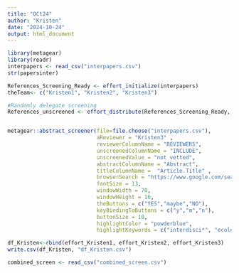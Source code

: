```yaml
---
title: "OCt24"
author: "Kristen"
date: "2024-10-24"
output: html_document
---
```


```r
library(metagear)
library(readr)
interpapers <- read_csv("interpapers.csv")
str(papersinter)
```

```r
References_Screening_Ready <- effort_initialize(interpapers)
theTeam<- c("Kristen1", "Kristen2", "Kristen3")

#Randomly delegate screening
References_unscreened <- effort_distribute(References_Screening_Ready, reviewers=theTeam, save_split=TRUE)


metagear::abstract_screener(file=file.choose("interpapers.csv"),
                            aReviewer = "Kristen3" ,
                            reviewerColumnName = "REVIEWERS",
                            unscreenedColumnName = "INCLUDE",
                            unscreenedValue = "not vetted",
                            abstractColumnName = "Abstract",
                            titleColumnName =  "Article.Title" ,
                            browserSearch = "https://www.google.com/search?q=",
                            fontSize = 13,
                            windowWidth = 70,
                            windowHeight = 16,
                            theButtons = c("YES","maybe","NO"),
                            keyBindingToButtons = c("y","m","n"),
                            buttonSize = 10,
                            highlightColor = "powderblue",
                            highlightKeywords = c("interdisci*", "ecolog*"))

```

```r
df_Kristen<-rbind(effort_Kristen1, effort_Kristen2, effort_Kristen3)
write.csv(df_Kristen, "df_Kristen.csv")
```

```r
combined_screen <- read_csv("combined_screen.csv")
```

